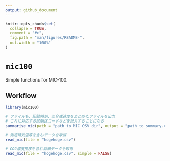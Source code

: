 ```yaml
---
output: github_document
---
```


<!-- README.md is generated from README.Rmd. Please edit that file -->

```r
knitr::opts_chunk$set(
  collapse = TRUE,
  comment = "#>",
  fig.path = "man/figures/README-",
  out.width = "100%"
)
```

# `mic100`

<!-- badges: start -->
<!-- badges: end -->

Simple functions for MIC-100.

## Workflow

```r
library(mic100)

# ファイル名、記録時刻、光合成速度をまとめたファイルを出力
# これに対応する試験区コードなどを記入することになる
summarise_mic(path = "path_to_MIC_CSV_dir", output = "path_to_summary.csv")

# 測定時気温等を含むデータを取得
read_mic(file = "hogehoge.csv")

# CO2濃度推移を含む詳細データを取得
read_mic(file = "hogehoge.csv", simple = FALSE)
```
